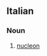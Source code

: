 ==Italian==

===Noun===
{{wikipedia|lang=it}}
{{it-noun|nucleon|m|e|i}}

#{{physics|lang=it}} [[nucleon]]